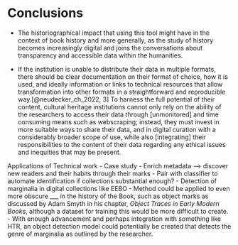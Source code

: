 # Conclusions

- The historiographical impact that using this tool might have in the context of book history and more generally, as the study of history becomes increasingly digital and joins the conversations about transparency and accessible data within the humanities.

- If the institution is unable to distribute their data in multiple formats, there should be clear documentation on their format of choice, how it is used, and ideally information or links to technical resources that allow transformation into other formats in a straightforward and reproducible way.[@neudecker_ch_2022, 3] To harness the full potential of their content, cultural heritage institutions cannot only rely on the ability of the researchers to access their data through [unmonitored] and time consuming means such as webscraping; instead, they must invest in more suitable ways to share their data, and in digital curation with a considerably broader scope of use, while also [integrating] their responsibilities to the content of their data regarding any ethical issues and inequities that may be present.

Applications of Technical work
- Case study
  - Enrich metadata --> discover new readers and their habits through their marks
    - Pair with classifier to automate identification if collections substantial enough?
  - Detection of marginalia in digital collections like EEBO
  - Method could be applied to even more obscure ___ in the history of the Book, such as object marks as discussed by Adam Smyth in his chapter, *Object Traces in Early Modern Books*, although a dataset for training this would be more difficult to create.
  - With enough advancement and perhaps integration with something like HTR, an object detection model could potentially be created that detects the genre of marginalia as outlined by the researcher.